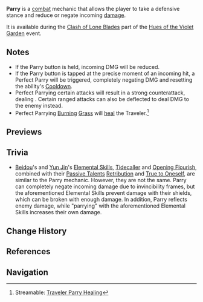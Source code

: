 {{Terminology Infobox
|image = Icon Parry.png
|type  = Combat
|type2 = Game Systems
}}
'''Parry''' is a [[combat]] mechanic that allows the player to take a defensive stance and reduce or negate incoming [[damage]].

It is available during the [[Hues of the Violet Garden/Clash of Lone Blades|Clash of Lone Blades]] part of the [[Hues of the Violet Garden]] event.

==Notes==
*If the Parry button is held, incoming DMG will be reduced.
*If the Parry button is tapped at the precise moment of an incoming hit, a Perfect Parry will be triggered, completely negating DMG and resetting the ability's [[Cooldown]].
*Perfect Parrying certain attacks will result in a strong counterattack, dealing {{Color|Physical DMG}}. Certain ranged attacks can also be deflected to deal DMG to the enemy instead.
*Perfect Parrying [[Burning]] [[Grass]] will [[heal]] the Traveler.<ref>Streamable: [https://streamable.com/p65fb2 Traveler Parry Healing]</ref>

==Previews==
{{Preview
|size=185px
|file1=Perfect Parry
|caption1=Perfect Parry against regular attacks

|file2=Taroumaru Slash Combo 2 2
|caption2=Perfect Parry against strong attacks

|file3=Electro Kairagi Event Blade Waves 2
|caption3=Perfect Parry against Kairagi: Dancing Thunder's ranged attack

|file4=Taroumaru Thunderblades 2
|caption4=Perfect Parry against Taroumaru's ranged attack
}}

==Trivia==
* [[Beidou]]'s and [[Yun Jin]]'s [[Elemental Skill]]s, [[Tidecaller]] and [[Opening Flourish]], combined with their [[Passive Talent]]s [[Retribution]] and [[True to Oneself]], are similar to the Parry mechanic. However, they are not the same. Parry can completely negate incoming damage due to invincibility frames, but the aforementioned Elemental Skills prevent damage with their shields, which can be broken with enough damage. In addition, Parry reflects enemy damage, while "parrying" with the aforementioned Elemental Skills increases their own damage.

==Change History==
{{Change History|2.6}}

==References==
{{Reflist}}

==Navigation==
{{Combat Navbox|Combat}}
